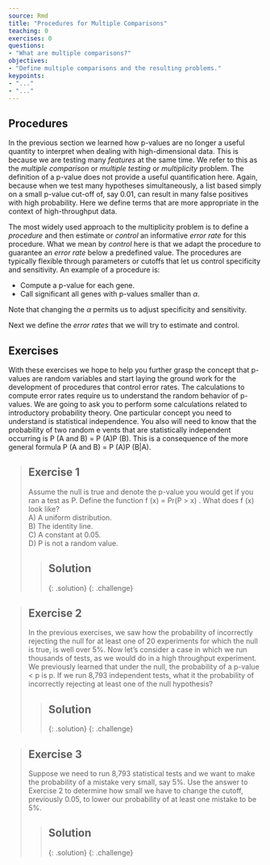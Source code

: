 ```yaml
---
source: Rmd
title: "Procedures for Multiple Comparisons"
teaching: 0
exercises: 0
questions:
- "What are multiple comparisons?"
objectives:
- "Define multiple comparisons and the resulting problems."
keypoints:
- "..."
- "..."
---
```


## Procedures

In the previous section we learned how p-values are no longer a useful quantity 
to interpret when dealing with high-dimensional data. This is because we are 
testing many _features_ at the same time. We refer to this as the 
_multiple comparison_ or _multiple testing_ or _multiplicity_ problem. The 
definition of a p-value does not provide a useful quantification here. Again, 
because when we test many hypotheses simultaneously, a list based simply on a 
small p-value cut-off of, say 0.01, can result in many false positives with high 
probability. Here we define terms that are more appropriate in the context of 
high-throughput data.

The most widely used approach to the multiplicity problem is to define a 
_procedure_ and then estimate or _control_ an informative _error rate_ for this 
procedure. What we mean by _control_ here is that we adapt the procedure to 
guarantee an _error rate_ below a predefined value. The procedures are typically 
flexible through parameters or cutoffs that let us control specificity and 
sensitivity. An example of a procedure is: 

* Compute a p-value for each gene.
* Call significant all genes with p-values smaller than $\alpha$.

Note that changing the $\alpha$ permits us to adjust specificity and 
sensitivity. 

Next we define the _error rates_  that we will try to estimate and control.

## Exercises
With these exercises we hope to help you further grasp the concept that p-values 
are random variables and start laying the ground work for the development of 
procedures that control error rates. The calculations to compute error rates 
require us to understand the random behavior of p-values.
We are going to ask you to perform some calculations related to introductory 
probability theory. One particular concept you need to understand is statistical 
independence. You also will need to know that the probability of two random e
vents that are statistically independent occurring is P (A and B) = P (A)P (B). 
This is a consequence of the more general formula P (A and B) = P (A)P (B|A).

> ## Exercise 1
> Assume the null is true and denote the p-value you would get if you ran a test
> as P. Define the function f (x) = Pr(P > x) . What does f (x) look like?   
> A) A uniform distribution.  
> B) The identity line.  
> C) A constant at 0.05.  
> D) P is not a random value.
> 
> > ## Solution
> > 
> {: .solution}
{: .challenge}

> ## Exercise 2
> In the previous exercises, we saw how the probability of incorrectly rejecting
> the null for at least one of 20 experiments for which the null is true, is 
> well over 5%. Now let’s consider a case in which we run thousands of tests, as 
> we would do in a high throughput experiment.
> We previously learned that under the null, the probability of a p-value < p is 
> p. If we run 8,793 independent tests, what it the probability of incorrectly 
> rejecting at least one of the null hypothesis?
> 
> > ## Solution
> > 
> {: .solution}
{: .challenge}

> ## Exercise 3
> Suppose we need to run 8,793 statistical tests and we want to make the 
> probability of a mistake very small, say 5%. Use the answer to Exercise 2 to 
> determine how small we have to change the cutoff, previously 0.05, to lower 
> our probability of at least one mistake to be 5%.
> 
> > ## Solution
> > 
> {: .solution}
{: .challenge}
